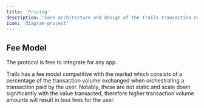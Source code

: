 ```yaml
---
title: 'Pricing'
description: 'Core architecture and design of the Trails transaction rails protocol'
icon: 'diagram-project'
---
```



## Fee Model

The protocol is free to integrate for any app. 

Trails has a fee model competitive with the market which consists of a percentage of the transaction volume exchanged when orchestrating a transaction paid by the user. Notably, these are not static and scale down significantly with the value transacted, therefore higher transaction volume amounts will result in less fees for the user.